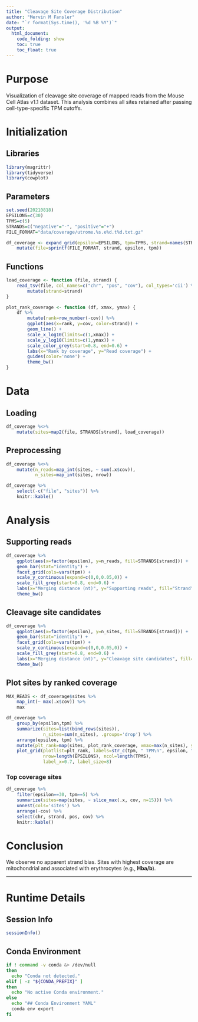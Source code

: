 ```yaml
---
title: "Cleavage Site Coverage Distribution"
author: "Mervin M Fansler"
date: "`r format(Sys.time(), '%d %B %Y')`"
output: 
  html_document: 
    code_folding: show
    toc: true
    toc_float: true
---
```


# Purpose

Visualization of cleavage site coverage of mapped reads from the Mouse Cell Atlas
v1.1 dataset. This analysis combines all sites retained after passing cell-type-specific 
TPM cutoffs.

# Initialization

## Libraries
```r
library(magrittr)
library(tidyverse)
library(cowplot)
```

## Parameters
```r
set.seed(20210818)
EPSILONS=c(30)
TPMS=c(5)
STRANDS=c("negative"="-", "positive"="+")
FILE_FORMAT="data/coverage/utrome.%s.e%d.t%d.txt.gz"

df_coverage <- expand_grid(epsilon=EPSILONS, tpm=TPMS, strand=names(STRANDS)) %>%
    mutate(file=sprintf(FILE_FORMAT, strand, epsilon, tpm))
```

## Functions

```r
load_coverage <- function (file, strand) {
    read_tsv(file, col_names=c("chr", "pos", "cov"), col_types='cii') %>%
        mutate(strand=strand)
}

plot_rank_coverage <- function (df, xmax, ymax) {
    df %>%
        mutate(rank=row_number(-cov)) %>%
        ggplot(aes(x=rank, y=cov, color=strand)) +
        geom_line() +
        scale_x_log10(limits=c(1,xmax)) +
        scale_y_log10(limits=c(1,ymax)) +
        scale_color_grey(start=0.8, end=0.6) +
        labs(x="Rank by coverage", y="Read coverage") +
        guides(color='none') +
        theme_bw()
}
```

# Data
## Loading
```r
df_coverage %<>%
    mutate(sites=map2(file, STRANDS[strand], load_coverage))
```

## Preprocessing
```r
df_coverage %<>%
    mutate(n_reads=map_int(sites, ~ sum(.x$cov)),
           n_sites=map_int(sites, nrow))

df_coverage %>%
    select(-c("file", "sites")) %>%
    knitr::kable()
```

# Analysis
## Supporting reads
```r
df_coverage %>%
    ggplot(aes(x=factor(epsilon), y=n_reads, fill=STRANDS[strand])) +
    geom_bar(stat="identity") +
    facet_grid(cols=vars(tpm)) +
    scale_y_continuous(expand=c(0,0,0.05,0)) +
    scale_fill_grey(start=0.8, end=0.6) +
    labs(x="Merging distance (nt)", y="Supporting reads", fill="Strand") +
    theme_bw()
```

## Cleavage site candidates
```r
df_coverage %>%
    ggplot(aes(x=factor(epsilon), y=n_sites, fill=STRANDS[strand])) +
    geom_bar(stat="identity") +
    facet_grid(cols=vars(tpm)) +
    scale_y_continuous(expand=c(0,0,0.05,0)) +
    scale_fill_grey(start=0.8, end=0.6) +
    labs(x="Merging distance (nt)", y="Cleavage site candidates", fill="Strand") +
    theme_bw()
```

## Plot sites by ranked coverage

```r
MAX_READS <- df_coverage$sites %>%
    map_int(~ max(.x$cov)) %>%
    max

df_coverage %>%
    group_by(epsilon,tpm) %>%
    summarize(sites=list(bind_rows(sites)), 
              n_sites=sum(n_sites), .groups='drop') %>%
    arrange(epsilon, tpm) %>%
    mutate(plt_rank=map(sites, plot_rank_coverage, xmax=max(n_sites), ymax=MAX_READS)) %$%
    plot_grid(plotlist=plt_rank, labels=str_c(tpm, " TPM\n", epsilon, " nt"), 
              nrow=length(EPSILONS), ncol=length(TPMS),
              label_x=0.7, label_size=8)
```

### Top coverage sites
```r
df_coverage %>%
    filter(epsilon==30, tpm==5) %>%
    summarize(sites=map(sites, ~ slice_max(.x, cov, n=15))) %>%
    unnest(cols='sites') %>%
    arrange(-cov) %>%
    select(chr, strand, pos, cov) %>%
    knitr::kable()
```

# Conclusion

We observe no apparent strand bias. Sites with highest coverage are mitochondrial
and associated with erythrocytes (e.g., **Hba/b**).

---

# Runtime Details
## Session Info
```r
sessionInfo()
```

## Conda Environment
```bash
if ! command -v conda &> /dev/null
then
  echo "Conda not detected."
elif [ -z "${CONDA_PREFIX}" ]
then
  echo "No active Conda environment."
else
  echo "## Conda Environment YAML"
  conda env export
fi
```
